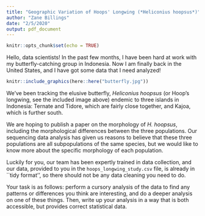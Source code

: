 ```yaml
---
title: "Geographic Variation of Hoops' Longwing (*Heliconius hoopsus*)"
author: "Zane Billings"
date: "2/5/2020"
output: pdf_document
---
```


```r
knitr::opts_chunk$set(echo = TRUE)
```

Hello, data scientists! In the past few months, I have been hard at work with my butterfly-catching group in Indonesia. Now I am finally back in the United States, and I have got some data that I need analyzed!

```r
knitr::include_graphics(here::here("butterfly.jpg"))
```

We've been tracking the elusive butterfly, *Heliconius hoopsus* (or Hoop's longwing, see the included image above) endemic to three islands in Indonesia: Ternate and Tidore, which are fairly close together, and Kajoa, which is further south.

We are hoping to publish a paper on the morphology of *H. hoopsus*, including the morphological differences between the three populations. Our sequencing data analysis has given us reasons to believe that these three populations are all subpopulations of the same species, but we would like to know more about the specific morphology of each population.

Luckily for you, our team has been expertly trained in data collection, and our data, provided to you in the `hoops_longwing_study.csv` file, is already in ``tidy format'', so there should not be any data cleaning you need to do.

Your task is as follows: perform a cursory analysis of the data to find any patterns or differences you think are interesting, and do a deeper analysis on one of these things. Then, write up your analysis in a way that is both accessible, but provides correct statistical data.